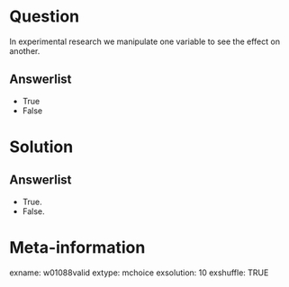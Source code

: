 Question
========
In experimental research we manipulate one variable to see the effect on another.

Answerlist
----------
* True
* False


Solution
========

Answerlist
----------
* True.
* False.


Meta-information
================
exname: w01088valid
extype: mchoice
exsolution: 10
exshuffle: TRUE